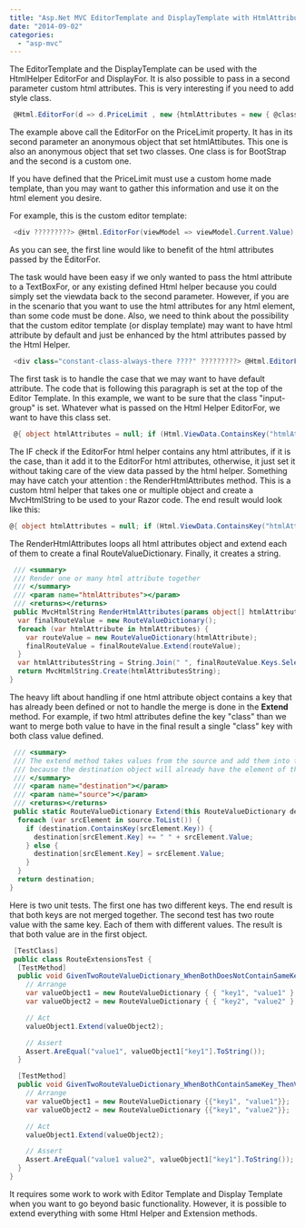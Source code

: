 ```yaml
---
title: "Asp.Net MVC EditorTemplate and DisplayTemplate with HtmlAttributes On Custom Template"
date: "2014-09-02"
categories: 
  - "asp-mvc"
---
```


The EditorTemplate and the DisplayTemplate can be used with the HtmlHelper EditorFor and DisplayFor. It is also possible to pass in a second parameter custom html attributes. This is very interesting if you need to add style class.


```csharp
 @Html.EditorFor(d => d.PriceLimit , new {htmlAttributes = new { @class = "col-md-8 order-price-money-limit" }}) 
```

The example above call the EditorFor on the PriceLimit property. It has in its second parameter an anonymous object that set htmlAttibutes. This one is also an anonymous object that set two classes. One class is for BootStrap and the second is a custom one.

If you have defined that the PriceLimit must use a custom home made template, than you may want to gather this information and use it on the html element you desire.

For example, this is the custom editor template:


```csharp
 <div ?????????> @Html.EditorFor(viewModel => viewModel.Current.Value) @Html.HiddenFor(viewModel => viewModel.Current.Currency.Id) </div> 
```

As you can see, the first line would like to benefit of the html attributes passed by the EditorFor.

The task would have been easy if we only wanted to pass the html attribute to a TextBoxFor, or any existing defined Html helper because you could simply set the viewdata back to the second parameter. However, if you are in the scenario that you want to use the html attributes for any html element, than some code must be done. Also, we need to think about the possibility that the custom editor template (or display template) may want to have html attribute by default and just be enhanced by the html attributes passed by the Html Helper.


```csharp
 <div class="constant-class-always-there ????" ?????????> @Html.EditorFor(viewModel => viewModel.Current.Value) @Html.HiddenFor(viewModel => viewModel.Current.Currency.Id) </div> 
```

The first task is to handle the case that we may want to have default attribute. The code that is following this paragraph is set at the top of the Editor Template. In this example, we want to be sure that the class "input-group" is set. Whatever what is passed on the Html Helper EditorFor, we want to have this class set.


```csharp
 @{ object htmlAttributes = null; if (Html.ViewData.ContainsKey("htmlAttributes")) { htmlAttributes = Html.Custom().RenderHtmlAttributes(ViewData["htmlAttributes"], new { @class = "input-group" }); } else { htmlAttributes = Html.Custom().RenderHtmlAttributes(new{@class="input-group"}); } } 
```

The IF check if the EditorFor html helper contains any html attributes, if it is the case, than it add it to the EditorFor html attributes, otherwise, it just set it without taking care of the view data passed by the html helper. Something may have catch your attention : the RenderHtmlAttributes method. This is a custom html helper that takes one or multiple object and create a MvcHtmlString to be used to your Razor code. The end result would look like this:

```csharp
@{ object htmlAttributes = null; if (Html.ViewData.ContainsKey("htmlAttributes")) { htmlAttributes = Html.Custom().RenderHtmlAttributes(ViewData["htmlAttributes"], new { @class = "input-group" }); } else { htmlAttributes = Html.Custom().RenderHtmlAttributes(new{@class="input-group"}); } } <div @htmlAttributes> @Html.EditorFor(viewModel => viewModel.Current.Value) @Html.HiddenFor(viewModel => viewModel.Current.Currency.Id) </div> 
```

The RenderHtmlAttributes loops all html attributes object and extend each of them to create a final RouteValueDictionary. Finally, it creates a string.

```csharp
 /// <summary> 
 /// Render one or many html attribute together 
 /// </summary> 
 /// <param name="htmlAttributes"></param> 
 /// <returns></returns> 
 public MvcHtmlString RenderHtmlAttributes(params object[] htmlAttributes) { 
  var finalRouteValue = new RouteValueDictionary(); 
  foreach (var htmlAttribute in htmlAttributes) { 
    var routeValue = new RouteValueDictionary(htmlAttribute); 
    finalRouteValue = finalRouteValue.Extend(routeValue); 
  } 
  var htmlAttributesString = String.Join(" ", finalRouteValue.Keys.Select(key => String.Format("{0}=\\"{1}\\"", key, this.htmlHelper.Encode(finalRouteValue[key])))); 
  return MvcHtmlString.Create(htmlAttributesString); 
} 
```

The heavy lift about handling if one html attribute object contains a key that has already been defined or not to handle the merge is done in the **Extend** method. For example, if two html attributes define the key "class" than we want to merge both value to have in the final result a single "class" key with both class value defined.

```csharp
 /// <summary> 
 /// The extend method takes values from the source and add them into the destination. You do not need to use the return value 
 /// because the destination object will already have the element of the source. 
 /// </summary> 
 /// <param name="destination"></param> 
 /// <param name="source"></param> 
 /// <returns></returns> 
 public static RouteValueDictionary Extend(this RouteValueDictionary destination, IEnumerable<KeyValuePair<string, object>> source) { 
  foreach (var srcElement in source.ToList()) { 
    if (destination.ContainsKey(srcElement.Key)) { 
      destination[srcElement.Key] += " " + srcElement.Value; 
    } else { 
      destination[srcElement.Key] = srcElement.Value; 
    } 
  } 
  return destination; 
} 
```
Here is two unit tests. The first one has two different keys. The end result is that both keys are not merged together. The second test has two route value with the same key. Each of them with different values. The result is that both value are in the first object.

```csharp
 [TestClass]
 public class RouteExtensionsTest { 
  [TestMethod] 
  public void GivenTwoRouteValueDictionary_WhenBothDoesNotContainSameKey_ThenValueAreNotMerged() { 
    // Arrange 
    var valueObject1 = new RouteValueDictionary { { "key1", "value1" } }; 
    var valueObject2 = new RouteValueDictionary { { "key2", "value2" } };

    // Act 
    valueObject1.Extend(valueObject2);

    // Assert 
    Assert.AreEqual("value1", valueObject1["key1"].ToString()); 
  }

  [TestMethod] 
  public void GivenTwoRouteValueDictionary_WhenBothContainSameKey_ThenValueAreMerged() { 
    // Arrange 
    var valueObject1 = new RouteValueDictionary {{"key1", "value1"}}; 
    var valueObject2 = new RouteValueDictionary {{"key1", "value2"}};

    // Act 
    valueObject1.Extend(valueObject2);

    // Assert 
    Assert.AreEqual("value1 value2", valueObject1["key1"].ToString()); 
  } 
} 
```

It requires some work to work with Editor Template and Display Template when you want to go beyond basic functionality. However, it is possible to extend everything with some Html Helper and Extension methods.
